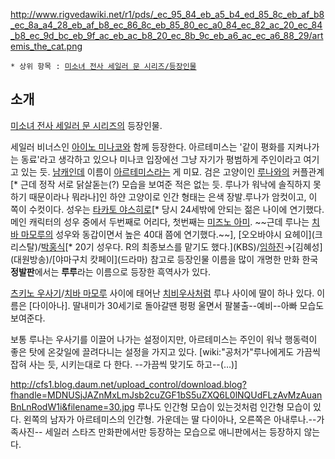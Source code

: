 http://www.rigvedawiki.net/r1/pds/_ec_95_84_eb_a5_b4_ed_85_8c_eb_af_b8_ec_8a_a4_28_eb_af_b8_ec_86_8c_eb_85_80_ec_a0_84_ec_82_ac_20_ec_84_b8_ec_9d_bc_eb_9f_ac_eb_ac_b8_20_ec_8b_9c_eb_a6_ac_ec_a6_88_29/artemis_the_cat.png

 * 상위 항목 : [[미소녀 전사 세일러 문 시리즈/등장인물]]
== 소개 ==
[[미소녀 전사 세일러 문 시리즈]]의 등장인물.

세일러 비너스인 [[아이노 미나코]]와 함께 등장한다. 아르테미스는 '같이 평화를 지켜나가는 동료'라고 생각하고 있으나 미나코 입장에선 그냥 자기가 평범하게 주인이라고 여기고 있는 듯. [[남캐]]인데 이름이 [[아르테미스]]라는 게 미묘. 검은 고양이인 [[루나(미소녀 전사 세일러 문 시리즈)|루나]]와의 커플관계[* 근데 정작 서로 닭살돋는(?) 모습을 보여준 적은 없는 듯. 루나가 워낙에 솔직하지 못하기 때문이라나 뭐라나]인 하얀 고양이로 인간 형태는 은색 장발.루나가 암컷이고, 이 쪽이 수컷이다. 성우는 [[타카토 야스히로]][* 당시 24세밖에 안되는 젊은 나이에 연기했다. 메인 캐릭터의 성우 중에서 두번째로 어리다, 첫번째는 [[미즈노 아미]]. ~~근데 루나는 [[치바 마모루]]의 성우와 동갑이면서 높은 40대 쯤에 연기했다.~~], [오오바야시 요헤이](크리스탈)/[[박홍식]][* 20기 성우다. R의 최종보스를 맡기도 했다.](KBS)/[[임하진]]→[김혜성](대원방송)/[야마구치 캇페이](드라마) 참고로 등장인물 이름을 많이 개명한 만화 한국 '''정발판'''에서는 '''루루'''라는 이름으로 등장한 흑역사가 있다.

[[츠키노 우사기]]/[[치바 마모루]] 사이에 태어난 [[치비우사]]처럼 루나 사이에 딸이 하나 있다. 이름은 [다이아나]. 딸내미가 30세기로 돌아갈땐 펑펑 울면서 팔불출--예비--아빠 모습도 보여준다.

보통 루나는 우사기를 이끌어 나가는 설정이지만, 아르테미스는 주인이 워낙 행동력이 좋은 탓에 온갖일에 끌려다니는 설정을 가지고 있다. [wiki:"공처가"루나에게도 가끔씩 잡혀 사는 듯, 시키는대로 다 한다. --가끔씩 맞기도 하고--(…)]

http://cfs1.blog.daum.net/upload_control/download.blog?fhandle=MDNUSjJAZnMxLmJsb2cuZGF1bS5uZXQ6L0lNQUdFLzAvMzAuanBnLnRodW1i&filename=30.jpg
루나도 인간형 모습이 있는것처럼 인간형 모습이 있다. 왼쪽의 남자가 아르테미스의 인간형. 가운데는 딸 다이아나, 오른쪽은 아내루나.--가족사진-- 세일러 스타즈 만화판에서만 등장하는 모습으로 애니판에서는 등장하지 않는다.
